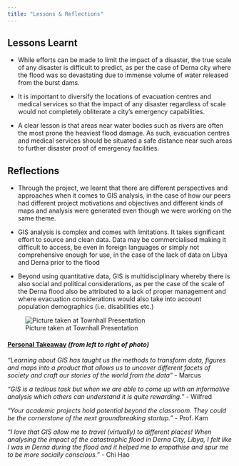 ```yaml
---
title: "Lessons & Reflections"
---
```

## Lessons Learnt

- While efforts can be made to limit the impact of a disaster, the true scale of any disaster is difficult to predict, as per the case of Derna city where the flood was so devastating due to immense volume of water released from the burst dams.

- It is important to diversify the locations of evacuation centres and medical services so that the impact of any disaster regardless of scale would not completely obliterate a city's emergency capabilities.

- A clear lesson is that areas near water bodies such as rivers are often the most prone the heaviest flood damage. As such, evacuation centres and medical services should be situated a safe distance near such areas to further disaster proof of emergency facilities.

## Reflections

- Through the project, we learnt that there are different perspectives and approaches when it comes to GIS analysis, in the case of how our peers had different project motivations and objectives and different kinds of maps and analysis were generated even though we were working on the same theme. 

- GIS analysis is complex and comes with limitations. It takes significant effort to source and clean data. Data may be commercialised making it difficult to access, be even in foreign languages or simply not comprehensive enough for use, in the case of the lack of data on Libya and Derna prior to the flood

- Beyond using quantitative data, GIS is multidisciplinary whereby there is also social and political considerations, as per the case of the scale of the Derna flood also be attributed to a lack of proper management and where evacuation considerations would also take into account population demographics (i.e. disabilities etc.)

![Picture taken at Townhall Presentation](pictures/prof_happy_with_poster.jpg)

#### <ins>Personal Takeaway</ins> *(from left to right of photo)*

*"Learning about GIS has taught us the methods to transform data, figures and maps into a product that allows us to uncover different facets of society and craft our stories of the world from the data"* - Marcus

*"GIS is a tedious task but when we are able to come up with an informative analysis which others can understand it is quite rewarding."* - Wilfred

*"Your academic projects hold potential beyond the classroom. They could be the cornerstone of the next groundbreaking startup."* - Prof. Kam

*"I love that GIS allow me to travel (virtually) to different places! When analysing the impact of the catastrophic flood in Derna City, Libya, I felt like I was in Derna during the flood and it helped me to empathise and spur me to be more socially conscious."* - Chi Hao
